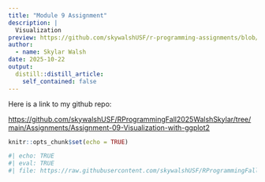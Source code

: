 ```yaml
---
title: "Module 9 Assignment"
description: |
  Visualization
preview: https://github.com/skywalshUSF/r-programming-assignments/blob/main/_posts/2025-10-22-module-9-assignment/datavis.jpg?raw=true
author:
  - name: Skylar Walsh
date: 2025-10-22
output:
  distill::distill_article:
    self_contained: false
---
```


Here is a link to my github repo:

<https://github.com/skywalshUSF/RProgrammingFall2025WalshSkylar/tree/main/Assignments/Assignment-09-Visualization-with-ggplot2>

```r
knitr::opts_chunk$set(echo = TRUE)
```

```r
#| echo: TRUE
#| eval: TRUE
#| file: https://raw.githubusercontent.com/skywalshUSF/RProgrammingFall2025WalshSkylar/refs/heads/main/Assignments/Assignment-09-Visualization-with-ggplot2/Assignment_09.R

```
